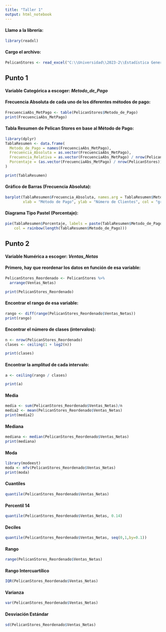 ---
title: "Taller 1"
output: html_notebook
---

#### Llamo a la librería:

```{r}
library(readxl)
```

#### Cargo el archivo:

```{r}
PelicanStores <- read_excel("C:\\Universidad\\2023-2\\Estadística General\\Taller 1\\PelicanStores.xlsx")
```

## Punto 1

#### Variable Categórica a escoger: *Metodo_de_Pago*

#### Frecuencia Absoluta de cada uno de los diferentes métodos de pago:

```{r}
FrecuenciaAbs_MetPago <- table(PelicanStores$Metodo_de_Pago)
print(FrecuenciaAbs_MetPago)
```

#### Tabla Resumen de Pelican Stores en base al Método de Pago:

```{r}
library(dplyr)
TablaResumen <- data.frame(
  Metodo_de_Pago = names(FrecuenciaAbs_MetPago),
  Frecuencia_Absoluta = as.vector(FrecuenciaAbs_MetPago),
  Frecuencia_Relativa = as.vector(FrecuenciaAbs_MetPago) / nrow(PelicanStores),
  Porcentaje = (as.vector(FrecuenciaAbs_MetPago) / nrow(PelicanStores)) * 100
)

print(TablaResumen)
```

#### Gráfico de Barras (Frecuencia Absoluta):

```{r}
barplot(TablaResumen$Frecuencia_Absoluta, names.arg = TablaResumen$Metodo_de_Pago, 
        xlab = "Método de Pago", ylab = "Número de Clientes", col = "green", las = 2)
```

#### Diagrama Tipo Pastel (Porcentaje):

```{r}
pie(TablaResumen$Porcentaje, labels = paste(TablaResumen$Metodo_de_Pago, "(", round(TablaResumen$Porcentaje,2), "%)"), 
    col = rainbow(length(TablaResumen$Metodo_de_Pago)))
```

## Punto 2

#### Variable Numérica a escoger: *Ventas_Netas*

#### Primero, hay que reordenar los datos en función de esa variable:

```{r}
PelicanStores_Reordenado <- PelicanStores %>%
  arrange(Ventas_Netas)

print(PelicanStores_Reordenado)
```

#### Encontrar el rango de esa variable:

```{r}
rango <- diff(range(PelicanStores_Reordenado$Ventas_Netas))
print(rango)
```

#### Encontrar el número de clases (intervalos):

```{r}
n <- nrow(PelicanStores_Reordenado)
clases <- ceiling(1 + log2(n))

print(clases)
```

#### Encontrar la amplitud de cada intervalo:

```{r}
a <- ceiling(rango / clases)

print(a)
```

#### Media

```{r}
media <- sum(PelicanStores_Reordenado$Ventas_Netas)/n
media2 <- mean(PelicanStores_Reordenado$Ventas_Netas)
print(media2)
```

#### Mediana

```{r}
mediana <- median(PelicanStores_Reordenado$Ventas_Netas)
print(mediana)
```

#### Moda

```{r}
library(modeest)
moda <- mfv(PelicanStores_Reordenado$Ventas_Netas)
print(moda)
```

#### Cuantiles

```{r}
quantile(PelicanStores_Reordenado$Ventas_Netas)
```

#### Percentil 14

```{r}
quantile(PelicanStores_Reordenado$Ventas_Netas, 0.14)
```

#### Deciles

```{r}
quantile(PelicanStores_Reordenado$Ventas_Netas, seq(0,1,by=0.1))
```

#### Rango

```{r}
range(PelicanStores_Reordenado$Ventas_Netas)
```

#### Rango Intercuartílico

```{r}
IQR(PelicanStores_Reordenado$Ventas_Netas)
```

#### Varianza

```{r}
var(PelicanStores_Reordenado$Ventas_Netas)
```

#### Desviación Estándar

```{r}
sd(PelicanStores_Reordenado$Ventas_Netas)
```
